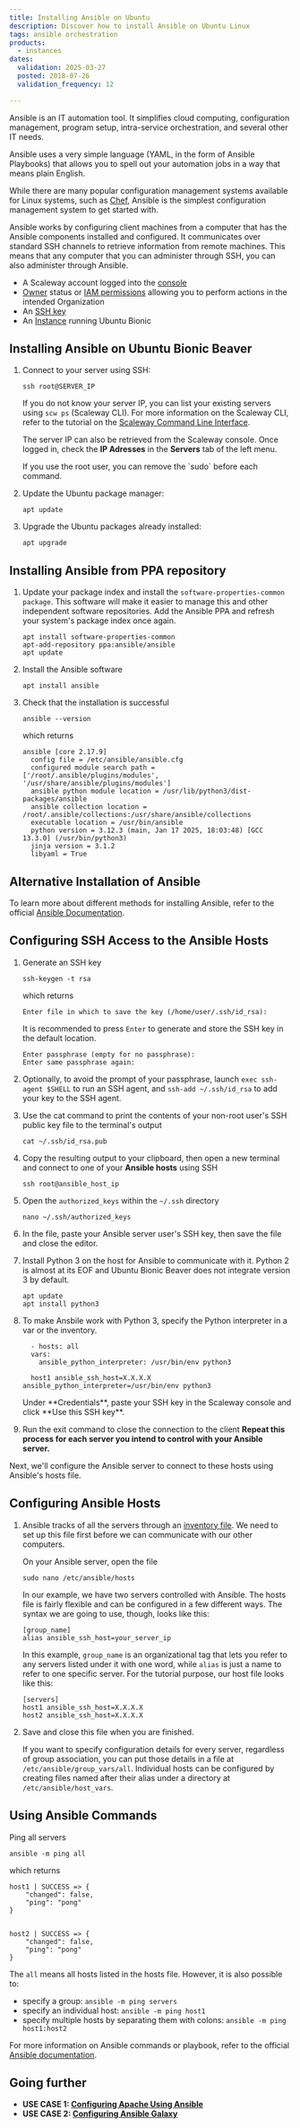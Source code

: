 ```yaml
---
title: Installing Ansible on Ubuntu
description: Discover how to install Ansible on Ubuntu Linux
tags: ansible orchestration
products:
  - instances
dates:
  validation: 2025-03-27
  posted: 2018-07-26
  validation_frequency: 12

---
```



Ansible is an IT automation tool. It simplifies cloud computing, configuration management, program setup, intra-service orchestration, and several other IT needs.

Ansible uses a very simple language (YAML, in the form of Ansible Playbooks) that allows you to spell out your automation jobs in a way that means plain English.

While there are many popular configuration management systems available for Linux systems, such as [Chef](/tutorials/configure-chef-ubuntu-xenial/), Ansible is the simplest configuration management system to get started with.

Ansible works by configuring client machines from a computer that has the Ansible components installed and configured. It communicates over standard SSH channels to retrieve information from remote machines. This means that any computer that you can administer through SSH, you can also administer through Ansible.

<Requirements />

- A Scaleway account logged into the [console](https://console.scaleway.com)
- [Owner](/iam/concepts/#owner) status or [IAM permissions](/iam/concepts/#permission) allowing you to perform actions in the intended Organization
- An [SSH key](/organizations-and-projects/how-to/create-ssh-key/)
- An [Instance](/instances/how-to/create-an-instance/) running Ubuntu Bionic

## Installing Ansible on Ubuntu Bionic Beaver

1. Connect to your server using SSH:
    ```
    ssh root@SERVER_IP
    ```

    If you do not know your server IP, you can list your existing servers using `scw ps` (Scaleway CLI). For more information on the Scaleway CLI, refer to the tutorial on the [Scaleway Command Line Interface](https://www.scaleway.com/docs/manage-cloud-servers-with-scaleway-cli/).

    The server IP can also be retrieved from the Scaleway console. Once logged in, check the **IP Adresses** in the **Servers** tab of the left menu.

    <Message type="note">
    If you use the root user, you can remove the `sudo` before each command.

    </Message>
2. Update the Ubuntu package manager:
    ```
    apt update
    ```
3. Upgrade the Ubuntu packages already installed:
    ```
    apt upgrade
    ```

## Installing Ansible from PPA repository

1. Update your package index and install the `software-properties-common package`. This software will make it easier to manage this and other independent software repositories. Add the Ansible PPA and refresh your system's package index once again.
    ```
    apt install software-properties-common
    apt-add-repository ppa:ansible/ansible
    apt update
    ```
2. Install the Ansible software
    ```
    apt install ansible
    ```
3. Check that the installation is successful
    ```
    ansible --version
    ```

    which returns

    ```
    ansible [core 2.17.9]
      config file = /etc/ansible/ansible.cfg
      configured module search path = ['/root/.ansible/plugins/modules', '/usr/share/ansible/plugins/modules']
      ansible python module location = /usr/lib/python3/dist-packages/ansible
      ansible collection location = /root/.ansible/collections:/usr/share/ansible/collections
      executable location = /usr/bin/ansible
      python version = 3.12.3 (main, Jan 17 2025, 18:03:48) [GCC 13.3.0] (/usr/bin/python3)
      jinja version = 3.1.2
      libyaml = True
    ```

## Alternative Installation of Ansible

To learn more about different methods for installing Ansible, refer to the official [Ansible Documentation](https://docs.ansible.com/ansible/latest/installation_guide/intro_installation.html).

## Configuring SSH Access to the Ansible Hosts

1. Generate an SSH key
    ```
    ssh-keygen -t rsa
    ```

    which returns

    ```
    Enter file in which to save the key (/home/user/.ssh/id_rsa):
    ```

    It is recommended to press `Enter` to generate and store the SSH key in the default location.

    ```
    Enter passphrase (empty for no passphrase):
    Enter same passphrase again:
    ```
2. Optionally, to avoid the prompt of your passphrase, launch `exec ssh-agent $SHELL` to run an SSH agent, and `ssh-add ~/.ssh/id_rsa` to add your key to the SSH agent.
3. Use the cat command to print the contents of your non-root user's SSH public key file to the terminal's output
    ```
    cat ~/.ssh/id_rsa.pub
    ```
4. Copy the resulting output to your clipboard, then open a new terminal and connect to one of your **Ansible hosts** using SSH
    ```
    ssh root@ansible_host_ip
    ```
5. Open the `authorized_keys` within the `~/.ssh` directory
    ```
    nano ~/.ssh/authorized_keys
    ```
6. In the file, paste your Ansible server user's SSH key, then save the file and close the editor.
7. Install Python 3 on the host for Ansible to communicate with it.
    <Message type="note">
    Python 2 is almost at its EOF and Ubuntu Bionic Beaver does not integrate version 3 by default.

    </Message>

    ```
    apt update
    apt install python3
    ```
8. To make Ansbile work with Python 3, specify the Python interpreter in a var or the inventory.
    ```
      - hosts: all
      vars:
        ansible_python_interpreter: /usr/bin/env python3

      host1 ansible_ssh_host=X.X.X.X ansible_python_interpreter=/usr/bin/env python3
    ```

    <Message type="important">
      Under **Credentials**, paste your SSH key in the Scaleway console and click **Use this SSH key**.
    </Message>

10. Run the exit command to close the connection to the client
**Repeat this process for each server you intend to control with your Ansible server.**

Next, we'll configure the Ansible server to connect to these hosts using Ansible's hosts file.

## Configuring Ansible Hosts

1. Ansible tracks of all the servers through an [inventory file](https://docs.ansible.com/ansible/latest/user_guide/intro_inventory.html). We need to set up this file first before we can communicate with our other computers.

    On your Ansible server, open the file

    ```
    sudo nano /etc/ansible/hosts
    ```

    In our example, we have two servers controlled with Ansible. The hosts file is fairly flexible and can be configured in a few different ways. The syntax we are going to use, though, looks like this:

    ```
    [group_name]
    alias ansible_ssh_host=your_server_ip
    ```

    In this example, `group_name` is an organizational tag that lets you refer to any servers listed under it with one word, while `alias` is just a name to refer to one specific server. For the tutorial purpose, our host file looks like this:

    ```
    [servers]
    host1 ansible_ssh_host=X.X.X.X
    host2 ansible_ssh_host=X.X.X.X
    ```
2. Save and close this file when you are finished.

    If you want to specify configuration details for every server, regardless of group association, you can put those details in a file at `/etc/ansible/group_vars/all`. Individual hosts can be configured by creating files named after their alias under a directory at `/etc/ansible/host_vars`.

## Using Ansible Commands

Ping all servers

```
ansible -m ping all
```

which returns

```
host1 | SUCCESS => {
    "changed": false,
    "ping": "pong"
}


host2 | SUCCESS => {
    "changed": false,
    "ping": "pong"
}
```

The `all` means all hosts listed in the hosts file. However, it is also possible to:

- specify a group: `ansible -m ping servers`
- specify an individual host: `ansible -m ping host1`
- specify multiple hosts by separating them with colons: `ansible -m ping host1:host2`

For more information on Ansible commands or playbook, refer to the official [Ansible documentation](https://docs.ansible.com/ansible/2.4/ansible-playbook.html).

## Going further

- **USE CASE 1: [Configuring Apache Using Ansible](/tutorials/install-apache-ansible/)**
- **USE CASE 2: [Configuring Ansible Galaxy](/tutorials/ansible-galaxy/)**